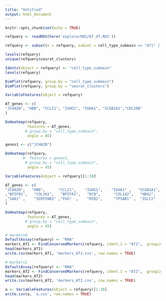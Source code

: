 ```yaml
---
title: "Untitled"
output: html_document
---
```


```r
knitr::opts_chunk$set(echo = TRUE)
```

```r
refquery <- readRDS(here('explore/RDS/07_df.RDS'))

refquery <- subset(x = refquery, subset = cell_type_submain == "AT1" | cell_type_submain == "AT2")
```

```r
levels(refquery)
unique(refquery$seurat_clusters)
```

```r
Idents(object = refquery) <- "cell_type_submain"
levels(refquery)
```



```r
DimPlot(refquery, group.by = "cell_type_submain")
DimPlot(refquery, group.by = "seurat_clusters")
```


```r
VariableFeatures(object = refquery)
```


```r
AT_genes <- c(
"JCHAIN", "HBB", "CCL21", "IGHG1", "IGHA1", "SCGB1A1","CDC20B"
)
```

```r
DoHeatmap(refquery, 
          features = AT_genes,
         # group.by = "cell_type_submain",
          angle = 45)
```

```r
genes1 <- c("JCHAIN")

DoHeatmap(refquery, 
        #  features = genes1,
         # group.by = "cell_type_submain",
          angle = 45)
```

```r
VariableFeatures(object = refquery)[1:30]
```


```r
AT_genes <- c(
"JCHAIN",   "HBB",      "CCL21",    "IGHG1",    "IGHA1" ,   "SCGB1A1",  "CDC20B",   "MSMB"  ,   "SCGB3A1" , "CCL17" ,   "IGKC"    
,"BPIFB1",   "COL3A1",   "BPIFA1",   "DCN",      "COL1A2",   "HBA2",     "COL1A1",   "SPP1",     "PLA2G2A",  "LUM" ,     "CXCL10"  
,"SAA1" ,    "SERPINB3" ,"FGG"  ,    "MZB1",     "TPSAB1" ,  "IGLC2"  ,  "MT1G",     "HP"   
)

DoHeatmap(refquery, 
          features = AT_genes,
         # group.by = "cell_type_submain",
          angle = 45)
```


```r
# markers0
DefaultAssay(refquery) <- "RNA"
markers_AT1 <- FindConservedMarkers(refquery, ident.1 = "AT1",  grouping.var = "Diagnosis", verbose = T)
head(markers_AT1)
write.csv(markers_AT1, 'markers_AT1.csv', row.names = TRUE)

# markers1
DefaultAssay(refquery) <- "RNA"
markers_AT2 <- FindConservedMarkers(refquery, ident.1 = "AT2",  grouping.var = "Diagnosis", verbose = T)
head(markers_AT2)
write.csv(markers_AT2, 'markers_AT2.csv', row.names = TRUE)

```

```r
a <- VariableFeatures(object = refquery)[1:30]
write.csv(a, 'a.csv', row.names = TRUE)

```












